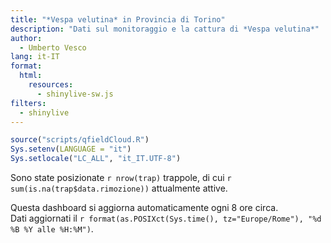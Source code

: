 ```yaml
---
title: "*Vespa velutina* in Provincia di Torino"
description: "Dati sul monitoraggio e la cattura di *Vespa velutina*"
author:
  - Umberto Vesco
lang: it-IT
format:
  html:
    resources: 
      - shinylive-sw.js
filters:
  - shinylive
---
```


```r
source("scripts/qfieldCloud.R")
Sys.setenv(LANGUAGE = "it")
Sys.setlocale("LC_ALL", "it_IT.UTF-8")
```

Sono state posizionate `r nrow(trap)` trappole, di cui `r sum(is.na(trap$data.rimozione))` attualmente attive.





::: {.callout-note appearance="simple"}
Questa dashboard si aggiorna automaticamente ogni 8 ore circa.  
Dati aggiornati il `r format(as.POSIXct(Sys.time(), tz="Europe/Rome"), "%d %B %Y alle %H:%M")`.
:::

